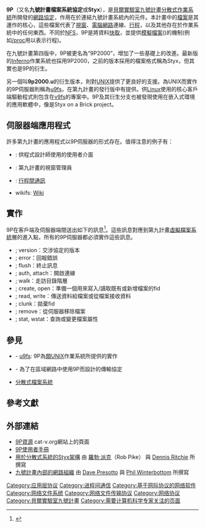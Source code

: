 {{多個問題|
{{copyedit}}
{{Expert|subject=计算机科学|time=2015-12-14T03:27:52+00:00}}
}}
{{noteTA|G1=IT}}
{{IPstack}}
'''9P'''（又名'''九號計畫檔案系統協定'''或'''Styx'''），是[[貝爾實驗室九號計畫|貝爾實驗室九號計畫]][[分散式作業系統|分散式作業系統]]所開發的[[網路協定|網路協定]]，作用在於連結九號計畫系統內的元件。本計畫中的[[檔案|檔案]]是其運作的核心，這些檔案代表了[[視窗|視窗]]、[[電腦網路|電腦網路]]連線、[[行程|行程]]，以及其他存在於作業系統中的任何東西。不同於[[網路檔案系統|NFS]]，9P是將資料[[快取|快取]]，並提供[[模擬檔案|模擬檔案]]({{link-en|synthetic file|synthetic file}})的機制(例如[[procfs|/proc]]用以表示行程)。

在九號計畫第四版中，9P被更名為“9P2000”，增加了一些基礎上的改進。最新版的[[Inferno|Inferno]]作業系統也採用9P2000，之前的版本採用的檔案格式稱為Styx，但其實也是9P的衍生。

另一個叫'''9p2000.u'''的衍生版本，則對[[UNIX|UNIX]]提供了更良好的支援。為UNIX而實作的9P伺服器則稱為[[u9fs|u9fs]]，在第九計畫的發行版中有提供。供[[Linux|Linux]]使用的核心客戶端驅動程式則包含在[[v9fs|v9fs]]的專案中。9P及其衍生分支也被發現使用在嵌入式環境的應用軟體中，像是Styx on a Brick project。

==伺服器端應用程式==
許多第九計畫的應用程式以9P伺服器的形式存在。值得注意的例子有：
* {{tsl|en|acme (text editor)|}}: 供程式設計師使用的使用者介面
* {{tsl|en|rio window manager|}}: 第九計畫的視窗管理員
* {{tsl|en|plumber (Plan 9)|}}: [[行程間通訊|行程間通訊]]
* wikifs: [[Wiki|Wiki]]

==實作==
9P在客戶端及伺服器端間送出如下的訊息<ref>{{Cite web |url=http://plan9.bell-labs.com/magic/man2html/5/0intro |title=9P協定 |accessdate=2010-04-04 |archive-date=2015-02-05 |archive-url=https://web.archive.org/web/20150205034655/http://plan9.bell-labs.com/magic/man2html/5/0intro |dead-url=no }}</ref>。這些訊息對應到第九計畫[[虛擬檔案系統|虛擬檔案系統]]層的進入點，所有的9P伺服器都必須實作這些訊息。
* ; version：交涉協定的版本
* ; error：回報錯誤
* ; flush：終止訊息
* ; auth, attach：開啟連線
* ; walk：走訪目錄階層
* ; create, open：準備一個用來寫入/讀取既有或新增檔案的fid
* ; read, write：傳送資料給檔案或從檔案接收資料
* ; clunk：拋棄fid
* ; remove：從伺服器移除檔案
* ; stat, wstat：查詢或變更檔案屬性

==參見==
* {{tsl|en|v9fs||v9fs}} - [[u9fs|u9fs]]: 9P為[[類Unix系統|類UNIX]]作業系統所提供的實作
* {{tsl|en|IL Protocol||IL Protocol}} - 為了在區域網路中使用9P而設計的傳輸協定
* [[分散式檔案系統|分散式檔案系統]]

==參考文獻==
{{Reflist}}

==外部連結==
*[http://9p.cat-v.org/ 9P資源]{{Wayback|url=http://9p.cat-v.org/ |date=20100419203230 }} cat-v.org網站上的頁面
*[http://man.cat-v.org/plan_9/5/intro 9P使用者手冊]{{Wayback|url=http://man.cat-v.org/plan_9/5/intro |date=20100815031942 }}
*[http://doc.cat-v.org/inferno/4th_edition/styx 用於分散式系統的Styx架構]{{Wayback|url=http://doc.cat-v.org/inferno/4th_edition/styx |date=20100327120739 }} 由 [[羅勃·派克|羅勃·派克]]（Rob Pike） 與 [[Dennis_Ritchie|Dennis Ritchie]] 所撰寫
*[http://doc.cat-v.org/plan_9/4th_edition/papers/net/ 九號計畫內部的網路組織]{{Wayback|url=http://doc.cat-v.org/plan_9/4th_edition/papers/net/ |date=20100410194949 }} 由 [[Dave_Presotto|Dave Presotto]] 與 [[Phil_Winterbottom|Phil Winterbottom]] 所撰寫

[[Category:应用层协议|Category:应用层协议]]
[[Category:进程间通信|Category:进程间通信]]
[[Category:基于网际协议的网络软件|Category:基于网际协议的网络软件]]
[[Category:网络文件系统|Category:网络文件系统]]
[[Category:网络文件传输协议|Category:网络文件传输协议]]
[[Category:网络协议|Category:网络协议]]
[[Category:貝爾實驗室九號計畫|Category:貝爾實驗室九號計畫]]
[[Category:需要计算机科学专家关注的页面|Category:需要计算机科学专家关注的页面]]